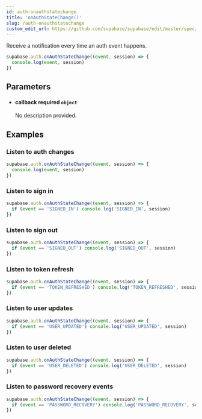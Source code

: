 ```yaml
---
id: auth-onauthstatechange
title: 'onAuthStateChange()'
slug: /auth-onauthstatechange
custom_edit_url: https://github.com/supabase/supabase/edit/master/spec/supabase_js_v2_legacy.yml
---
```



Receive a notification every time an auth event happens.

```js
supabase.auth.onAuthStateChange((event, session) => {
  console.log(event, session)
})
```

## Parameters

<ul className="method-list-group">
  
<li className="method-list-item">
  <h4 className="method-list-item-label">
    <span className="method-list-item-label-name">
      callback
    </span>
    <span className="method-list-item-label-badge required">
      required
    </span>
    <span className="method-list-item-validation">
      <code>object</code>
    </span>
  </h4>
  <div class="method-list-item-description">

No description provided.

  </div>
  
</li>

</ul>

## Examples

### Listen to auth changes

```js
supabase.auth.onAuthStateChange((event, session) => {
  console.log(event, session)
})
```

### Listen to sign in

```js
supabase.auth.onAuthStateChange((event, session) => {
  if (event == 'SIGNED_IN') console.log('SIGNED_IN', session)
})
```

### Listen to sign out

```js
supabase.auth.onAuthStateChange((event, session) => {
  if (event == 'SIGNED_OUT') console.log('SIGNED_OUT', session)
})
```

### Listen to token refresh

```js
supabase.auth.onAuthStateChange((event, session) => {
  if (event == 'TOKEN_REFRESHED') console.log('TOKEN_REFRESHED', session)
})
```

### Listen to user updates

```js
supabase.auth.onAuthStateChange((event, session) => {
  if (event == 'USER_UPDATED') console.log('USER_UPDATED', session)
})
```

### Listen to user deleted

```js
supabase.auth.onAuthStateChange((event, session) => {
  if (event == 'USER_DELETED') console.log('USER_DELETED', session)
})
```

### Listen to password recovery events

```js
supabase.auth.onAuthStateChange((event, session) => {
  if (event == 'PASSWORD_RECOVERY') console.log('PASSWORD_RECOVERY', session)
})
```
